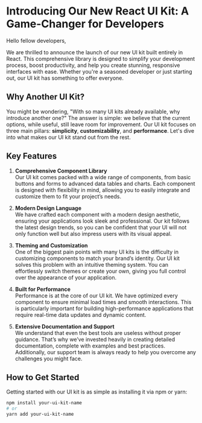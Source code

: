 
# Introducing Our New React UI Kit: A Game-Changer for Developers

Hello fellow developers,

We are thrilled to announce the launch of our new UI kit built entirely in React. This comprehensive library is designed to simplify your development process, boost productivity, and help you create stunning, responsive interfaces with ease. Whether you're a seasoned developer or just starting out, our UI kit has something to offer everyone.

## Why Another UI Kit?

You might be wondering, "With so many UI kits already available, why introduce another one?" The answer is simple: we believe that the current options, while useful, still leave room for improvement. Our UI kit focuses on three main pillars: **simplicity**, **customizability**, and **performance**. Let's dive into what makes our UI kit stand out from the rest.

## Key Features

1. **Comprehensive Component Library**  
   Our UI kit comes packed with a wide range of components, from basic buttons and forms to advanced data tables and charts. Each component is designed with flexibility in mind, allowing you to easily integrate and customize them to fit your project’s needs.

2. **Modern Design Language**  
   We have crafted each component with a modern design aesthetic, ensuring your applications look sleek and professional. Our kit follows the latest design trends, so you can be confident that your UI will not only function well but also impress users with its visual appeal.

3. **Theming and Customization**  
   One of the biggest pain points with many UI kits is the difficulty in customizing components to match your brand’s identity. Our UI kit solves this problem with an intuitive theming system. You can effortlessly switch themes or create your own, giving you full control over the appearance of your application.

4. **Built for Performance**  
   Performance is at the core of our UI kit. We have optimized every component to ensure minimal load times and smooth interactions. This is particularly important for building high-performance applications that require real-time data updates and dynamic content.

5. **Extensive Documentation and Support**  
   We understand that even the best tools are useless without proper guidance. That’s why we’ve invested heavily in creating detailed documentation, complete with examples and best practices. Additionally, our support team is always ready to help you overcome any challenges you might face.

## How to Get Started

Getting started with our UI kit is as simple as installing it via npm or yarn:

```bash
npm install your-ui-kit-name
# or
yarn add your-ui-kit-name
```


